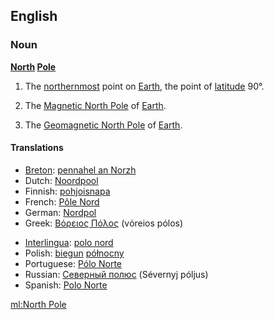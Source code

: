 {{also|north pole}}
==English==

===Noun===
{{wikipedia}}
'''[[north|North]] [[pole|Pole]]'''

# {{geography}} The [[northernmost]] point on [[Earth]], the point of [[latitude]] 90°.
# {{geography}} The [[Magnetic North Pole]] of [[Earth]].
# {{geography}} The [[Geomagnetic North Pole]] of [[Earth]].

====Translations====
{{top}}
* [[Breton]]: [[pennahel an Norzh]] {{m}}
* Dutch: [[Noordpool]] {{m}}
* Finnish: [[pohjoisnapa]]
* French: [[Pôle Nord]] {{m}}
* German: [[Nordpol]] {{m}}
* Greek: [[Βόρειος Πόλος]] {{m}} (vόreios pόlos)
{{mid}}
* [[Interlingua]]: [[polo nord]]
* Polish: [[biegun]] [[północny]] {{m}}
* Portuguese: [[Pólo Norte]] {{m}}
* Russian: [[Северный полюс]] (Sévernyj póljus) {{m}}
* Spanish: [[Polo Norte]] {{m}}
{{bottom}}

[[ml:North Pole]]